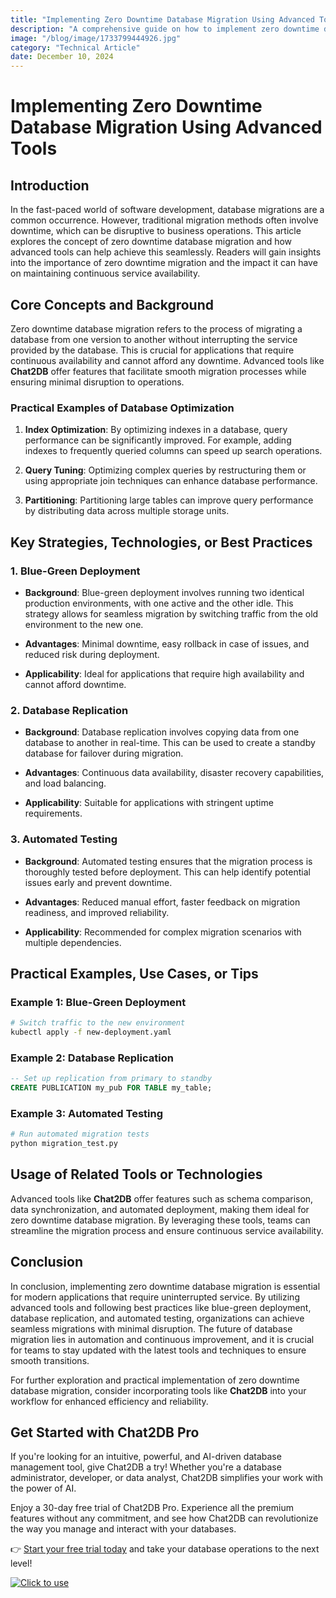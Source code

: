 ```yaml
---
title: "Implementing Zero Downtime Database Migration Using Advanced Tools"
description: "A comprehensive guide on how to implement zero downtime database migration using advanced tools, with a focus on practical examples and best practices."
image: "/blog/image/1733799444926.jpg"
category: "Technical Article"
date: December 10, 2024
---
```


# Implementing Zero Downtime Database Migration Using Advanced Tools

## Introduction

In the fast-paced world of software development, database migrations are a common occurrence. However, traditional migration methods often involve downtime, which can be disruptive to business operations. This article explores the concept of zero downtime database migration and how advanced tools can help achieve this seamlessly. Readers will gain insights into the importance of zero downtime migration and the impact it can have on maintaining continuous service availability.

## Core Concepts and Background

Zero downtime database migration refers to the process of migrating a database from one version to another without interrupting the service provided by the database. This is crucial for applications that require continuous availability and cannot afford any downtime. Advanced tools like **Chat2DB** offer features that facilitate smooth migration processes while ensuring minimal disruption to operations.

### Practical Examples of Database Optimization

1. **Index Optimization**: By optimizing indexes in a database, query performance can be significantly improved. For example, adding indexes to frequently queried columns can speed up search operations.

2. **Query Tuning**: Optimizing complex queries by restructuring them or using appropriate join techniques can enhance database performance.

3. **Partitioning**: Partitioning large tables can improve query performance by distributing data across multiple storage units.

## Key Strategies, Technologies, or Best Practices

### 1. Blue-Green Deployment

- **Background**: Blue-green deployment involves running two identical production environments, with one active and the other idle. This strategy allows for seamless migration by switching traffic from the old environment to the new one.

- **Advantages**: Minimal downtime, easy rollback in case of issues, and reduced risk during deployment.

- **Applicability**: Ideal for applications that require high availability and cannot afford downtime.

### 2. Database Replication

- **Background**: Database replication involves copying data from one database to another in real-time. This can be used to create a standby database for failover during migration.

- **Advantages**: Continuous data availability, disaster recovery capabilities, and load balancing.

- **Applicability**: Suitable for applications with stringent uptime requirements.

### 3. Automated Testing

- **Background**: Automated testing ensures that the migration process is thoroughly tested before deployment. This can help identify potential issues early and prevent downtime.

- **Advantages**: Reduced manual effort, faster feedback on migration readiness, and improved reliability.

- **Applicability**: Recommended for complex migration scenarios with multiple dependencies.

## Practical Examples, Use Cases, or Tips

### Example 1: Blue-Green Deployment

```bash
# Switch traffic to the new environment
kubectl apply -f new-deployment.yaml
```

### Example 2: Database Replication

```sql
-- Set up replication from primary to standby
CREATE PUBLICATION my_pub FOR TABLE my_table;
```

### Example 3: Automated Testing

```python
# Run automated migration tests
python migration_test.py
```

## Usage of Related Tools or Technologies

Advanced tools like **Chat2DB** offer features such as schema comparison, data synchronization, and automated deployment, making them ideal for zero downtime database migration. By leveraging these tools, teams can streamline the migration process and ensure continuous service availability.

## Conclusion

In conclusion, implementing zero downtime database migration is essential for modern applications that require uninterrupted service. By utilizing advanced tools and following best practices like blue-green deployment, database replication, and automated testing, organizations can achieve seamless migrations with minimal disruption. The future of database migration lies in automation and continuous improvement, and it is crucial for teams to stay updated with the latest tools and techniques to ensure smooth transitions.

For further exploration and practical implementation of zero downtime database migration, consider incorporating tools like **Chat2DB** into your workflow for enhanced efficiency and reliability.

## Get Started with Chat2DB Pro

If you're looking for an intuitive, powerful, and AI-driven database management tool, give Chat2DB a try! Whether you're a database administrator, developer, or data analyst, Chat2DB simplifies your work with the power of AI.

Enjoy a 30-day free trial of Chat2DB Pro. Experience all the premium features without any commitment, and see how Chat2DB can revolutionize the way you manage and interact with your databases.

👉 [Start your free trial today](https://chat2db.ai/pricing) and take your database operations to the next level!


[![Click to use](/image/blog/bg/chat2db.jpg)](https://chat2db.ai/)
